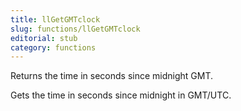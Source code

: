 ```yaml
---
title: llGetGMTclock
slug: functions/llGetGMTclock
editorial: stub
category: functions
---
```


<LSLFunction
	name="llGetGMTclock"
	returnType="float"
/>

Returns the time in seconds since midnight GMT.

Gets the time in seconds since midnight in GMT/UTC.
